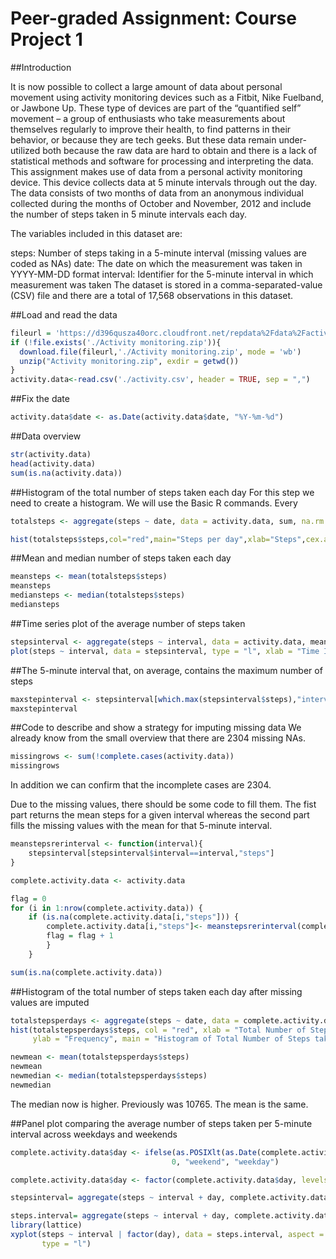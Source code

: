 Peer-graded Assignment: Course Project 1
================================================
##Introduction

It is now possible to collect a large amount of data about personal movement using activity monitoring devices such as a Fitbit, Nike Fuelband, or Jawbone Up. These type of devices are part of the “quantified self” movement – a group of enthusiasts who take measurements about themselves regularly to improve their health, to find patterns in their behavior, or because they are tech geeks. But these data remain under-utilized both because the raw data are hard to obtain and there is a lack of statistical methods and software for processing and interpreting the data.
This assignment makes use of data from a personal activity monitoring device. This device collects data at 5 minute intervals through out the day. The data consists of two months of data from an anonymous individual collected during the months of October and November, 2012 and include the number of steps taken in 5 minute intervals each day.

The variables included in this dataset are:

steps: Number of steps taking in a 5-minute interval (missing values are coded as NAs)
date: The date on which the measurement was taken in YYYY-MM-DD format
interval: Identifier for the 5-minute interval in which measurement was taken
The dataset is stored in a comma-separated-value (CSV) file and there are a total of 17,568 observations in this dataset.

##Load and read the data

```{r loading, echo=TRUE}
fileurl = 'https://d396qusza40orc.cloudfront.net/repdata%2Fdata%2Factivity.zip'
if (!file.exists('./Activity monitoring.zip')){
  download.file(fileurl,'./Activity monitoring.zip', mode = 'wb')
  unzip("Activity monitoring.zip", exdir = getwd())
}
activity.data<-read.csv('./activity.csv', header = TRUE, sep = ",")
```

##Fix the date
```{r fixdate, echo=TRUE}
activity.data$date <- as.Date(activity.data$date, "%Y-%m-%d")
```

##Data overview
```{r dataoverview, echo=TRUE}
str(activity.data)
head(activity.data)
sum(is.na(activity.data))
```

##Histogram of the total number of steps taken each day
For this step we need to create a histogram. We will use the Basic R commands. Every 
```{r totalsteps, echo=TRUE}

totalsteps <- aggregate(steps ~ date, data = activity.data, sum, na.rm = TRUE)

hist(totalsteps$steps,col="red",main="Steps per day",xlab="Steps",cex.axis=1,cex.lab = 1, breaks = 10)
```

##Mean and median number of steps taken each day
```{r meanandmedian, echo=TRUE}
meansteps <- mean(totalsteps$steps)
meansteps
mediansteps <- median(totalsteps$steps)
mediansteps
```

##Time series plot of the average number of steps taken
```{r timeplot, echo=TRUE}
stepsinterval <- aggregate(steps ~ interval, data = activity.data, mean, na.rm = TRUE)
plot(steps ~ interval, data = stepsinterval, type = "l", xlab = "Time Intervals (5-minute)", ylab = "Mean number of steps taken (all Days)", main = "Average number of steps Taken at 5 minute Intervals",  col = "red")
```

##The 5-minute interval that, on average, contains the maximum number of steps
```{r maxstepinterval, echo=TRUE}
maxstepinterval <- stepsinterval[which.max(stepsinterval$steps),"interval"]
maxstepinterval
```

##Code to describe and show a strategy for imputing missing data
We already know from the small overview that there are 2304 missing NAs.
```{r missingvalues, echo=TRUE}
missingrows <- sum(!complete.cases(activity.data))
missingrows
```
In addition we can confirm that the incomplete cases are 2304.

Due to the missing values, there should be some code to fill them. The fist part returns the mean steps for a given interval whereas the second part fills the missing values with the mean for that 5-minute interval.

```{r fixmissings, echo=TRUE}
meanstepsrerinterval <- function(interval){
    stepsinterval[stepsinterval$interval==interval,"steps"]
}

complete.activity.data <- activity.data

flag = 0
for (i in 1:nrow(complete.activity.data)) {
    if (is.na(complete.activity.data[i,"steps"])) {
        complete.activity.data[i,"steps"]<- meanstepsrerinterval(complete.activity.data[i,"interval"])
        flag = flag + 1
        }
    }

sum(is.na(complete.activity.data))
```

##Histogram of the total number of steps taken each day after missing values are imputed
```{r histogramstepsperday, echo=TRUE}
totalstepsperdays <- aggregate(steps ~ date, data = complete.activity.data, sum)
hist(totalstepsperdays$steps, col = "red", xlab = "Total Number of Steps", 
     ylab = "Frequency", main = "Histogram of Total Number of Steps taken each Day", breaks = 10)
```

```{r newmeanandmedian, echo=TRUE}
newmean <- mean(totalstepsperdays$steps)
newmean
newmedian <- median(totalstepsperdays$steps)
newmedian
```
The median now is higher. Previously was 10765. The mean is the same.

##Panel plot comparing the average number of steps taken per 5-minute interval across weekdays and weekends
```{r}
complete.activity.data$day <- ifelse(as.POSIXlt(as.Date(complete.activity.data$date))$wday%%6 == 
                                    0, "weekend", "weekday")

complete.activity.data$day <- factor(complete.activity.data$day, levels = c("weekday", "weekend"))

stepsinterval= aggregate(steps ~ interval + day, complete.activity.data, mean)

steps.interval= aggregate(steps ~ interval + day, complete.activity.data, mean)
library(lattice)
xyplot(steps ~ interval | factor(day), data = steps.interval, aspect = 1/2, 
       type = "l")
```